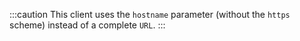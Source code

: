 :::caution
This client uses the `hostname` parameter (without the `https` scheme) instead of a complete `URL`.
:::